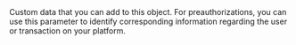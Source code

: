   

  
<ParamField body="Tag" type="string" >  
<MaxLength255Characters />     
Custom data that you can add to this object.  
For preauthorizations, you can use this parameter to identify corresponding information regarding the user or transaction on your platform.  
</ParamField>